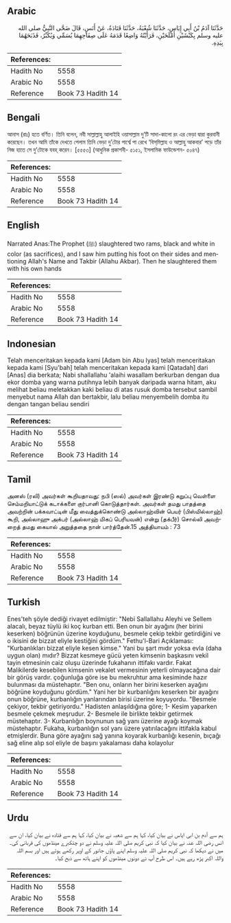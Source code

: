 ## Arabic


<div dir="rtl" lang="ar" style={{fontSize:'larger',backgroundColor:'#f8f9fa',padding:20}}>
حَدَّثَنَا آدَمُ بْنُ أَبِي إِيَاسٍ، حَدَّثَنَا شُعْبَةُ، حَدَّثَنَا قَتَادَةُ، عَنْ أَنَسٍ، قَالَ ضَحَّى النَّبِيُّ صلى الله عليه وسلم بِكَبْشَيْنِ أَمْلَحَيْنِ، فَرَأَيْتُهُ وَاضِعًا قَدَمَهُ عَلَى صِفَاحِهِمَا يُسَمِّي وَيُكَبِّرُ، فَذَبَحَهُمَا بِيَدِهِ‏.‏
</div>
<div style={{backgroundColor:'#f8f9fa',padding:20, marginBottom: 10}}><table> <thead> <tr> <th>References:</th> <th></th> </tr> </thead> <tbody><tr><td>Hadith No</td><td>5558</td></tr><tr><td>Arabic No</td><td>5558</td></tr><tr><td>Reference</td><td>Book 73 Hadith 14</td></tr></tbody></table></div>

## Bengali


<div dir="ltr" lang="bn" style={{fontSize:'larger',backgroundColor:'#f8f9fa',padding:20}}>
আনাস (রাঃ) হতে বর্ণিত। তিনি বলেন, নবী সাল্লাল্লাহু আলাইহি ওয়াসাল্লাম দু’টি সাদা-কালো রং এর ভেড়া দ্বারা কুরবানী করেছেন। তখন আমি তাঁকে দেখতে পেলাম তিনি ভেড়া দু’টোর পার্শ্বে পা রেখে ‘বিস্‌মিল্লাহ ও আল্লাহু আকবার’ পড়ে তাঁর নিজ হাতে সে দু’টোকে যবহ্ করেন। [৫৫৫৩] (আধুনিক প্রকাশনী- ৫১৫১, ইসলামিক ফাউন্ডেশন- ৫০৪৭)
</div>
<div style={{backgroundColor:'#f8f9fa',padding:20, marginBottom: 10}}><table> <thead> <tr> <th>References:</th> <th></th> </tr> </thead> <tbody><tr><td>Hadith No</td><td>5558</td></tr><tr><td>Arabic No</td><td>5558</td></tr><tr><td>Reference</td><td>Book 73 Hadith 14</td></tr></tbody></table></div>

## English


<div dir="ltr" lang="en" style={{fontSize:'larger',backgroundColor:'#f8f9fa',padding:20}}>
Narrated Anas:The Prophet (ﷺ) slaughtered two rams, black and white in color (as sacrifices), and I saw him putting his foot on their sides and mentioning Allah's Name and Takbir (Allahu Akbar). Then he slaughtered them with his own hands
</div>
<div style={{backgroundColor:'#f8f9fa',padding:20, marginBottom: 10}}><table> <thead> <tr> <th>References:</th> <th></th> </tr> </thead> <tbody><tr><td>Hadith No</td><td>5558</td></tr><tr><td>Arabic No</td><td>5558</td></tr><tr><td>Reference</td><td>Book 73 Hadith 14</td></tr></tbody></table></div>

## Indonesian


<div dir="ltr" lang="id" style={{fontSize:'larger',backgroundColor:'#f8f9fa',padding:20}}>
Telah menceritakan kepada kami [Adam bin Abu Iyas] telah menceritakan kepada kami [Syu'bah] telah menceritakan kepada kami [Qatadah] dari [Anas] dia berkata; Nabi shallallahu 'alaihi wasallam berkurban dengan dua ekor domba yang warna putihnya lebih banyak daripada warna hitam, aku melihat beliau meletakkan kaki beliau di atas rusuk domba tersebut sambil menyebut nama Allah dan bertakbir, lalu beliau menyembelih domba itu dengan tangan beliau sendiri
</div>
<div style={{backgroundColor:'#f8f9fa',padding:20, marginBottom: 10}}><table> <thead> <tr> <th>References:</th> <th></th> </tr> </thead> <tbody><tr><td>Hadith No</td><td>5558</td></tr><tr><td>Arabic No</td><td>5558</td></tr><tr><td>Reference</td><td>Book 73 Hadith 14</td></tr></tbody></table></div>

## Tamil


<div dir="ltr" lang="ta" style={{fontSize:'larger',backgroundColor:'#f8f9fa',padding:20}}>
அனஸ் (ரலி) அவர்கள் கூறியதாவது: நபி (ஸல்) அவர்கள் இரண்டு கறுப்பு வெள்ளை செம்மறியாட்டுக் கடாக்களை குர்பானி கொடுத்தார்கள். அவர்கள் தமது பாதத்தை அவற்றின் பக்கவாட்டின் மீது வைத்துக்கொண்டு அல்லாஹ்வின் பெயர் (பிஸ்மில்லாஹ்) கூறி, அல்லாஹு அக்பர் (அல்லாஹ் மிகப் பெரியவன்) என்று (தக்பீர்) சொல்லி அவற்றைத் தமது கையால் அறுத்ததை நான் பார்த்தேன்.15 அத்தியாயம் : 73
</div>
<div style={{backgroundColor:'#f8f9fa',padding:20, marginBottom: 10}}><table> <thead> <tr> <th>References:</th> <th></th> </tr> </thead> <tbody><tr><td>Hadith No</td><td>5558</td></tr><tr><td>Arabic No</td><td>5558</td></tr><tr><td>Reference</td><td>Book 73 Hadith 14</td></tr></tbody></table></div>

## Turkish


<div dir="ltr" lang="tr" style={{fontSize:'larger',backgroundColor:'#f8f9fa',padding:20}}>
Enes'teh şöyle dediği rivayet edilmiştir: "Nebi Sallallahu Aleyhi ve Sellem alacalı, beyaz tüylü iki koç kurban etti. Ben onun bir ayağını (her birini keserken) böğrünün üzerine koyduğunu, besmele çekip tekbir getirdiğini ve o ikisini de bizzat eliyle kestiğini gördüm." Fethu'l-Bari Açıklaması: "Kurbanlıkları bizzat eliyle kesen kimse." Yani bu şart mıdır yoksa evla (daha uygun olan) mıdır? Bizzat kesmeye gücü yeten kimsenin başkasını vekil tayin etmesinin caiz oluşu üzerinde fukahanın ittifakı vardır. Fakat Malikilerde kesebilen kimsenin vekalet vermesinin yeterli olmayacağına dair bir görüş vardır. çoğunluğa göre ise bu mekruhtur ama kesiminde hazır bulunması da müstehaptır. "Ben onu, onların her birini keserken ayağını böğrüne koyduğunu gördüm." Yani her bir kurbanlığını keserken bir ayağını onun böğrüne, kurbanlığın yanlarından birisi üzerine koyuyordu. "Besmele çekiyor, tekbir getiriyordu." Hadisten anlaşıldığına göre; 1- Kesim yaparken besmele çekmek meşrudur. 2- Besmele ile birlikte tekbir getirmek müstehaptır. 3- Kurbanlığın boynunun sağ yanı üzerine ayağı koymak müstehaptır. Fukaha, kurbanlığın sol yanı üzere yatırılacağını ittifakla kabul etmişlerdir. Buna göre ayağını sağ yanına koyarak kurbanlığı kesenin, bıçağı sağ eline alıp sol eliyle de başını yakalaması daha kolayolur
</div>
<div style={{backgroundColor:'#f8f9fa',padding:20, marginBottom: 10}}><table> <thead> <tr> <th>References:</th> <th></th> </tr> </thead> <tbody><tr><td>Hadith No</td><td>5558</td></tr><tr><td>Arabic No</td><td>5558</td></tr><tr><td>Reference</td><td>Book 73 Hadith 14</td></tr></tbody></table></div>

## Urdu


<div dir="rtl" lang="ur" style={{fontSize:'larger',backgroundColor:'#f8f9fa',padding:20}}>
ہم سے آدم بن ابی ایاس نے بیان کیا، کہا ہم سے شعبہ نے بیان کیا، کہا ہم سے قتادہ نے بیان کیا، ان سے انس رضی اللہ عنہ نے بیان کیا کہ نبی کریم صلی اللہ علیہ وسلم نے دو چتکبرے مینڈھوں کی قربانی کی۔ میں نے دیکھا کہ نبی کریم صلی اللہ علیہ وسلم اپنے پاؤں جانور کے اوپر رکھے ہوئے ہیں اور بسم اللہ واللہ اکبر پڑھ رہے ہیں۔ اس طرح آپ نے دونوں مینڈھوں کو اپنے ہاتھ سے ذبح کیا۔
</div>
<div style={{backgroundColor:'#f8f9fa',padding:20, marginBottom: 10}}><table> <thead> <tr> <th>References:</th> <th></th> </tr> </thead> <tbody><tr><td>Hadith No</td><td>5558</td></tr><tr><td>Arabic No</td><td>5558</td></tr><tr><td>Reference</td><td>Book 73 Hadith 14</td></tr></tbody></table></div>